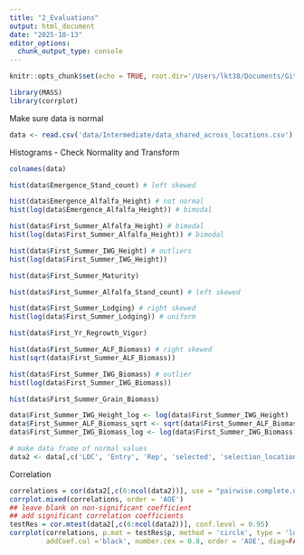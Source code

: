 ```yaml
---
title: "2_Evaluations"
output: html_document
date: "2025-10-13"
editor_options: 
  chunk_output_type: console
---
```


```r
knitr::opts_chunk$set(echo = TRUE, root.dir='/Users/lkt38/Documents/Github/Alf-IWG_Selection')
```

```r
library(MASS)
library(corrplot)
```

Make sure data is normal

```r
data <- read.csv('data/Intermediate/data_shared_across_locations.csv')
```

Histograms - Check Normality and Transform

```r
colnames(data)

hist(data$Emergence_Stand_count) # left skewed

hist(data$Emergence_Alfalfa_Height) # not normal
hist(log(data$Emergence_Alfalfa_Height)) # bimodal

hist(data$First_Summer_Alfalfa_Height) # bimodal
hist(log(data$First_Summer_Alfalfa_Height)) # bimodal

hist(data$First_Summer_IWG_Height) # outliers
hist(log(data$First_Summer_IWG_Height))

hist(data$First_Summer_Maturity)

hist(data$First_Summer_Alfalfa_Stand_count) # left skewed

hist(data$First_Summer_Lodging) # right skewed
hist(log(data$First_Summer_Lodging)) # uniform

hist(data$First_Yr_Regrowth_Vigor)

hist(data$First_Summer_ALF_Biomass) # right skewed 
hist(sqrt(data$First_Summer_ALF_Biomass))

hist(data$First_Summer_IWG_Biomass) # outlier
hist(log(data$First_Summer_IWG_Biomass))

hist(data$First_Summer_Grain_Biomass)

```

```r
data$First_Summer_IWG_Height_log <- log(data$First_Summer_IWG_Height)
data$First_Summer_ALF_Biomass_sqrt <- sqrt(data$First_Summer_ALF_Biomass)
data$First_Summer_IWG_Biomass_log <- log(data$First_Summer_IWG_Biomass)

# make data frame of normal values
data2 <- data[,c('LOC', 'Entry', 'Rep', 'selected', 'selection_location', 'First_Summer_IWG_Height_log', 'First_Summer_Maturity', 'First_Yr_Regrowth_Vigor', 'First_Summer_ALF_Biomass_sqrt', 'First_Summer_IWG_Biomass_log', 'First_Summer_Lodging')]
```

Correlation 

```r
correlations = cor(data2[,c(6:ncol(data2))], use = "pairwise.complete.obs")
corrplot.mixed(correlations, order = 'AOE')
## leave blank on non-significant coefficient
## add significant correlation coefficients
testRes = cor.mtest(data2[,c(6:ncol(data2))], conf.level = 0.95)
corrplot(correlations, p.mat = testRes$p, method = 'circle', type = 'lower', insig='blank',
         addCoef.col ='black', number.cex = 0.8, order = 'AOE', diag=FALSE)
```
